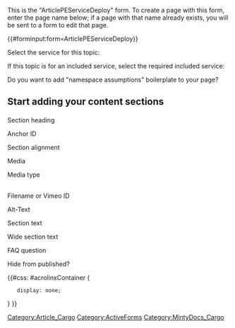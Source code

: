 <!-- New wiki page: Remove this with text of the new page --><noinclude>
This is the "ArticlePEServiceDeploy" form.
To create a page with this form, enter the page name below;
if a page with that name already exists, you will be sent to a form to edit that page.


{{#forminput:form=ArticlePEServiceDeploy}}

</noinclude><includeonly>
<div id="wikiPreview" style="display: none; padding-bottom: 25px; margin-bottom: 25px; border-bottom: 1px solid #AAAAAA;"></div>
{{{info|edit title=Editing {{#explode:{{FULLPAGENAME}}|/|3}} }}}
{{{for template|ArticlePEServiceDeploy}}}
<div class="toggle-wrap">
<toggledisplay linkstyle font-size:larger showtext="Set up this page" hidetext="Set up this page">
<div class="toggle-content">
<div class="col-md-2 form-label">Select the service for this topic:</div> 
<div class="col-md-10">{{{field|ServiceId|input type=tokens|max values=1|cargo table=Service|cargo field=Id|mapping template=ServiceMap}}}</div>
<div class="col-md-2 form-label">If this topic is for an included service, select the required included service:</div>
<div class="col-md-19">{{{field|IncludedServiceId|input type=tokens|max values=1|values={{#cargo_query:tables=IncludedService|fields=IncludedService.Id|no html}}|mapping template=IncludedServiceMap}}}</div>

<div class="col-md-2 form-label">Do you want to add "namespace assumptions" boilerplate to your page? {{FormTip|
This option is selected by default. Deselect it to not display the boilerplate.}}</div> <div class="col-md-1">{{{field|IncludeAssumptions|input type=checkbox|values=yes,no|mandatory|default=yes}}}</div>

<div class="col-md-9">
<blockquote>
{{Template:fad4ebcb-b064-4403-88b0-61809001e2cb}}
</blockquote></div>
<div style="clear:both;"></div>
</div>
</toggledisplay>
</div>

<h2>Start adding your content sections</h2>
{{{field|Section|holds template}}}
{{{end template}}}

{{{for template|Section|multiple|embed in field=ArticlePEServiceDeploy[Section]|displayed fields when minimized=sectionHeading|add button text=Add a section}}}

<div class="col-md-2 form-label">Section heading{{FormTip|
===Set the heading for your section===
Enter the H2 heading for this section. This heading populates the Bootstrap in-page navigation widget that appears in the right sidebar.

Sample:
[[File:Sampleheading.png]]}}</div>
<div class="col-md-10">{{{field|sectionHeading|input type=text|size=80}}}</div>

<div class="col-md-2 form-label">Anchor ID{{FormTip|
===Set an anchor for this section===
Use this ID for creating direct links to this section.

Use an anchor for your direct section links so that you are free to change the section heading without breaking any incoming links.

Note: The ID must be unique to this particular article. It does not need to be unique across the system.}}</div>
<div class="col-md-10">{{{field|anchor|size=27}}}</div>

<div class="col-md-2 form-label">Section alignment{{FormTip|
===Choose the alignment for this section===
You can choose from two possible layouts: horizontal and vertical.

Horizontal layout is the default. In this layout, you must select an image which appears to the left, and accompanying text appears on the right.

Vertical layout lets you add content full width, images or text, as you see fit.}}</div>
<div class="col-md-10">{{{field|alignment|input type=dropdown|existing values only|default=Vertical|values=Horizontal,Vertical|show on select=Horizontal=>Horizontal}}}</div>

<div id="Horizontal">
<div class="col-md-2 form-label">Media</div>
<div class="col-md-10">
<div class="col-md-4">{{{field|Media|input type=combobox|values=Image,GIF,Video|existing values only}}}
<span class="form-label bottom">Media type</span></div>
<div class="col-md-4">{{{field|image|size=27}}}<br/>
<span class="form-label bottom">Filename or Vimeo ID</span></div>
<div class="col-md-10">{{{field|AltText|input type=text|size=100|maxlength=125}}}
<span class="form-label bottom">Alt-Text</span></div>

</div>
</div>

<div class="form-label">Section text</div>
<div class="col-md-12">{{{field|structuredtext|input type=textarea|editor=visualeditor}}}</div>

<div id="Horizontal">
<div class="form-label">Wide section text{{FormTip|Add extra full-width text beneath the horizontal text-image pair (optional)}}</div>
<div class="col-md-12 ve-height">{{{field|structuredtextwide|input type=textarea|editor=visualeditor}}}</div>
</div>

<div class="col-md-2 form-label">FAQ question{{FormTip|
===Convert this section into an FAQ===
You can convert any section into an FAQ. Create a useful question as your heading.  

The FAQ sections for this guide appear if you add an FAQ page to this guide.

Note: Use FAQs judiciously. Every "converted section" FAQ will be included in a general FAQ repository (Cargo) and will be re-used in various ways in the future.

===To add an FAQ page to this guide:===
#Click Manage Content -> Edit manual in the right sidebar.
#Add FAQ to the Alternate Form field in the manage manual form.
#Add an FAQ section and page to your topics list
#When you open the red link for this new FAQ topic, select "FAQ" from the list of available alternate forms. 

Sample FAQ page:
[[File:FAQSample.png]]
}}</div>
<div class="col-md-10">{{{field|FAQHeading|input type=text|size=80}}}</div>

<div class="col-md-2 form-label">Hide from published?</div>
<div class="col-md-10">{{{field|Status|input type=radiobutton|values=Yes,No|default=No|mandatory}}}</div>
{{{end template}}}


{{{standard input|summary}}}

{{FormCSS}}

{{#css: #acrolinxContainer {
    display: none;
} }}

{{{standard input|minor edit}}} {{{standard input|watch}}}

{{{standard input|save and continue}}}{{{standard input|save}}} {{{standard input|preview}}} {{{standard input|changes}}} {{{standard input|cancel}}}
</includeonly><noinclude>[[Category:Article_Cargo]][[Category:ActiveForms]][[Category:MintyDocs_Cargo]]</noinclude>